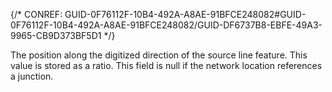 

{/* CONREF: GUID-0F76112F-10B4-492A-A8AE-91BFCE248082#GUID-0F76112F-10B4-492A-A8AE-91BFCE248082/GUID-DF6737B8-EBFE-49A3-9965-CB9D373BF5D1  */}

The position along the digitized direction of the source line feature. This value is stored as a ratio. This field is null if the network location references a junction.
